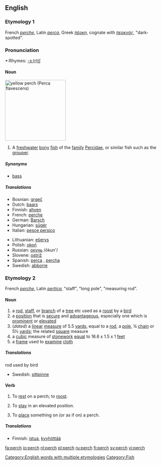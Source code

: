 ==English==

[[Category:English words with multiple etymologies]]

===Etymology 1===
French ''[[perche]]'', Latin ''[[perca]]'', Greek ''[[πέρκη]]'', cognate with ''[[περκνός]]'', "dark-spotted".

===Pronunciation===
*:Rhymes: [[Rhymes:English:-ɜː(r)tʃ|-ɜː(r)tʃ]]

====Noun====
[[Image:YellowPerch.jpg|right|thumb|200px|yellow perch (''Perca flavescens'')]]
{{en-noun|'''perch '''or''' [[perches]]'''}}
#[[Category:Fish]] A [[freshwater]] [[bony]] [[fish]] of the [[family]] [[Percidae]], or similar fish such as the [[grouper]].

=====Synonyms=====
*[[bass]]

=====Translations=====
{{top}}
*Bosnian: [[grgeč]] {{m}}
*Dutch: [[baars]] {{m}}
*Finnish: [[ahven]]
*French: [[perche]] {{f}}
*German: [[Barsch]] {{m}}
*Hungarian: [[sügér]]
*Italian: [[pesce persico]]
{{mid}}
*Lithuanian: [[ešerys]] {{m}}
*Polish: [[okoń]] {{m}}
*Russian: [[окунь]] /ókun'/ {{m}}
*Slovene: [[ostriž]] {{m}}
*Spanish: [[perca]] {{f}}, [[percha]] {{f}}
*Swedish: [[abborre]] {{c}}
{{bottom}}

===Etymology 2===
French ''[[perche]]'', Latin ''[[pertica]]'', "staff", "long pole", "measuring rod".

====Noun====
{{en-noun|es}}

#a [[rod]], [[staff]], or [[branch]] of a [[tree]] etc used as a [[roost]] by a [[bird]]
#a [[position]] that is [[secure]] and [[advantageous]], especially one which is [[prominent]] or [[elevated]]
#(''dated'') a [[linear]] [[measure]] of 5.5 [[yards]], equal to a [[rod]], a [[pole]], ¼ [[chain]] or 5½ [[yard]]s; the related [[square]] measure
#a [[cubic]] measure of [[stonework]] [[equal]] to 16.6 x 1.5 x 1 [[feet]]
#a [[frame]] used to [[examine]] [[cloth]]

=====Translations=====
;rod used by bird
{{top}}
{{mid}}
*Swedish: [[sittpinne]] {{c}}
{{bottom}}

====Verb====
{{en-verb|perch|es}}

#{{intransitive}} To [[rest]] on a perch; to [[roost]].
#{{intransitive}} To [[stay]] in an elevated position.
#{{transitive}} To [[place]] something on (or as if on) a perch.

=====Translations=====
*Finnish: [[istua]], [[kyyhöttää]]

[[fa:perch]]
[[io:perch]]
[[nl:perch]]
[[pl:perch]]
[[ru:perch]]
[[fi:perch]]
[[sv:perch]]
[[vi:perch]]